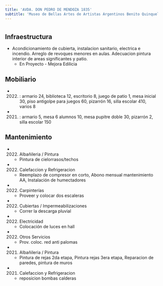 ```yaml
---
title: 'AVDA. DON PEDRO DE MENDOZA 1835'
subtitle: 'Museo de Bellas Artes de Artistas Argentinos Benito Quinquela Martin - EPC N° 09 BENITO QUINQUELA MARTIN - CENS N° 32 - CENOF CENTRO MUSEO QUINQUELA MARTIN - JII N° 01/04° BENITO QUINQUELA MARTIN'
---
```


#
## Infraestructura

* Acondicionamiento  de cubierta, instalacion sanitario, electrica e incendio. Arreglo de revoques menores en aulas.  Adecuacion pintura interior de areas significantes  y patio. 
    + En Proyecto - Mejora Edilicia 


## Mobiliario

*  (2022) : armario 24, biblioteca 12, escritorio 8, juego de patio 1, mesa inicial 30, piso antigolpe para juegos 60, pizarrón 16, silla escolar 410, varios 8 

*  (2021) : armario 5, mesa 6 alumnos 10, mesa pupitre doble 30, pizarrón 2, silla escolar 150 





## Mantenimiento

*  (2022) Albañileria / Pintura 
    + Pintura de cielorrasos/techos

*  (2022) Calefaccion y Refrigeracion 
    + Reemplazo de compresor en corto, Abono mensual mantenimiento AA, Instalación de humectadores

*  (2022) Carpinterías 
    + Proveer y colocar dos escaleras

*  (2022) Cubiertas / Impermeabilizaciones 
    + Correr la descarga pluvial

*  (2022) Electricidad 
    + Colocación de luces en hall

*  (2022) Otros Servicios 
    + Prov. coloc. red anti palomas

*  (2021) Albañileria / Pintura 
    + Pintura de rejas 2da etapa, Pintura rejas 3era etapa, Reparacion de paredes, pintura de muros

*  (2021) Calefaccion y Refrigeracion 
    + reposicion bombas calderas







